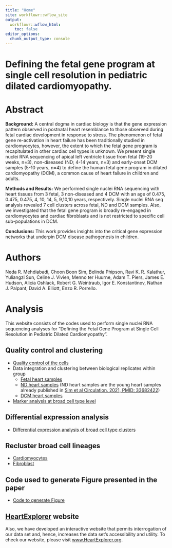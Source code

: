 ```yaml
---
title: "Home"
site: workflowr::wflow_site
output:
  workflowr::wflow_html:
    toc: false
editor_options:
  chunk_output_type: console
---
```


# Defining the fetal gene program at single cell resolution in pediatric dilated cardiomyopathy. 

# Abstract

**Background:** A central dogma in cardiac biology is that the gene expression pattern observed in postnatal heart resemblance to those observed during fetal cardiac development in response to stress. The phenomenon of fetal gene re-activation in heart failure has been traditionally studied in cardiomyocytes, however, the extent to which the fetal gene program is recapitulated in other cardiac cell types is unknown. We present single nuclei RNA sequencing of apical left ventricle tissue from fetal (19-20 weeks, n=3), non-diseased (ND; 4-14 years, n=3) and early-onset DCM samples (5-10 years, n=4) to define the human fetal gene program in dilated cardiomyopathy (DCM), a common cause of heart failure in children and adults.

**Methods and Results:**
We performed single nuclei RNA sequencing with heart tissues from 3 fetal, 3 non-diseased and 4 DCM with an age of 0.475, 0.475, 0.475, 4, 10, 14, 5, 9,10,10 years, respectively. Single nuclei RNA seq analysis revealed 7 cell clusters across fetal, ND and DCM samples. Also, we investigated that the fetal gene program is broadly re-engaged in cardiomyocytes and cardiac fibroblasts and is not restricted to specific cell sub-populations in DCM. 

**Conclusions:**
This work provides insights into the critical gene expression networks that underpin DCM disease pathogenesis in children.

# Authors
Neda R. Mehdiabadi, Choon Boon Sim, Belinda Phipson, Ravi K. R. Kalathur, Yuliangzi Sun, Celine J. Vivien, Menno ter Huurne, Adam T. Piers, James E. Hudson, Alicia Oshlack, Robert G. Weintraub, Igor E. Konstantinov, Nathan J. Palpant, David A. Elliott, Enzo R. Porrello.

# Analysis
This website consists of the codes used to perform single nuclei RNA sequencing analyses for "Defining the Fetal Gene Program at Single Cell Resolution in Pediatric Dilated Cardiomyopathy".

## Quality control and clustering

* [Quality control of the cells](01-QualityControl.html)
* Data integration and clustering between biological replicates within group
    + [Fetal heart samples](https://bphipson.github.io/Human_Development_snRNAseq/02-ClusterFetal.html)
    + [ND heart samples](https://bphipson.github.io/Human_Development_snRNAseq/03-ClusterYoung.html) (ND heart samples are the young heart samples already published in [Sim et al Circulation. 2021, PMID: 33682422](https://www.ahajournals.org/doi/full/10.1161/CIRCULATIONAHA.120.051921))
    + [DCM heart samples](02-ClusterDCM.html)
* [Marker analysis at broad cell type level](03-MarkerAnalysisBCT.html)

## Differential expression analysis
* [Differential expression analysis of broad cell type clusters](04-DE-BroadCellTypes.html)

## Recluster broad cell lineages
* [Cardiomyocytes](05-ClustCardioFND.html)
* [Fibroblast](06-ClustFibroFND.html)

## Code used to generate Figure presented in the paper
* [Code to generate Figure](07-Figure.html)

## [HeartExplorer](http://www.heartexplorer.org/) website 
Also, we have developed an interactive website that permits interrogation of our data set and, hence, increases the data set’s accessibility and utility. To check our website, please visit [www.HeartExplorer.org](http://www.heartexplorer.org/).

